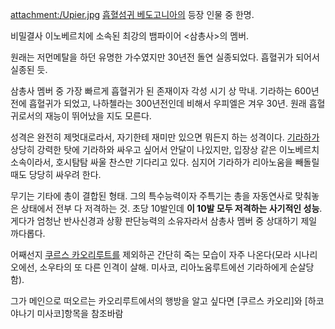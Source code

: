 attachment:/Upier.jpg
[[흡혈섬귀 베도고니아]]의 등장 인물 중 한명.

비밀결사 이노베르치에 소속된 최강의 뱀파이어 <삼총사>의 멤버.

원래는 저먼메탈을 하던 유명한 가수였지만 30년전 돌연 실종되었다. 흡혈귀가 되어서 실종된 듯.

삼총사 멤버 중 가장 빠르게 흡혈귀가 된 존재이자 각성 시기 상 막내. 기라하는 600년전에 흡혈귀가 되었고, 나하첼라는 300년전인데 비해서 우피엘은 겨우 30년. 원래 흡혈귀로서의 재능이 뛰어났을 지도 모른다.

성격은 완전히 제멋대로라서, 자기한테 재미만 있으면 뭐든지 하는 성격이다.
[[기라하]]가 상당히 강력한 탓에 기라하와 싸우고 싶어서 안달이 나있지만, 입장상 같은 이노베르치 소속이라서, 호시탐탐 싸울 찬스만 기다리고 있다. 심지어 기라하가 리아노움을 빼돌릴때도 당당히 싸우려 한다.

무기는 기타에 총이 결합된 형태.
그의 특수능력이자 주특기는 총을 자동연사로 맞춰놓은 상태에서 전부 다 저격하는 것. 초당 10발인데 '''이 10발 모두 저격하는 사기적인 성능'''. 게다가 엄청난 반사신경과 상황 판단능력의 소유자라서 삼총사 멤버 중 상대하기 제일 까다롭다.

어째선지 [[쿠르스 카오리]]루트를 제외하곤 간단히 죽는 모습이 자주 나온다(모라 시나리오에선, 소우타의 또 다른 인격이 살해. 미사코, 리아노움루트에선 기라하에게 순살당함).

그가 메인으로 떠오르는 카오리루트에서의 행방을 알고 싶다면 [쿠르스 카오리]와 [하코야나기 미사코]항목을 참조바람
